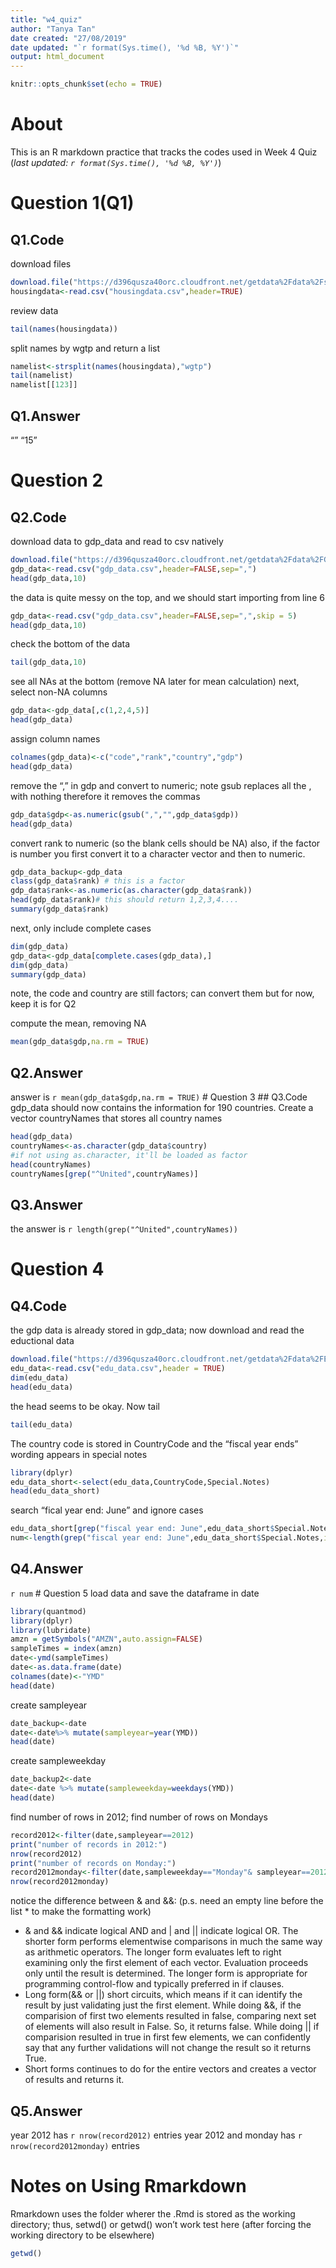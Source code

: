 ```yaml
---
title: "w4_quiz"
author: "Tanya Tan"
date created: "27/08/2019"
date updated: "`r format(Sys.time(), '%d %B, %Y')`"
output: html_document
---
```


```r
knitr::opts_chunk$set(echo = TRUE)
```

# About
This is an R markdown practice that tracks the codes used in Week 4 Quiz
(*last updated: `r format(Sys.time(), '%d %B, %Y')`*)

# Question 1(Q1)
## Q1.Code
download files
```r
download.file("https://d396qusza40orc.cloudfront.net/getdata%2Fdata%2Fss06hid.csv",destfile="housingdata.csv")
housingdata<-read.csv("housingdata.csv",header=TRUE)
```
review data
```r
tail(names(housingdata))
```
split names by wgtp and return a list
```r
namelist<-strsplit(names(housingdata),"wgtp")
tail(namelist)
namelist[[123]]
```

## Q1.Answer
"" "15"

# Question 2
## Q2.Code
download data to gdp_data and read to csv natively
```r
download.file("https://d396qusza40orc.cloudfront.net/getdata%2Fdata%2FGDP.csv",destfile="gdp_data.csv")
gdp_data<-read.csv("gdp_data.csv",header=FALSE,sep=",")
head(gdp_data,10)
```
the data is quite messy on the top, and we should start importing from line 6
```r
gdp_data<-read.csv("gdp_data.csv",header=FALSE,sep=",",skip = 5)
head(gdp_data,10)
```
check the bottom of the data
```r
tail(gdp_data,10)
```
see all NAs at the bottom (remove NA later for mean calculation)
next, select non-NA columns
```r
gdp_data<-gdp_data[,c(1,2,4,5)]
head(gdp_data)
```
assign column names
```r
colnames(gdp_data)<-c("code","rank","country","gdp")
head(gdp_data)
```
remove the "," in gdp and convert to numeric; note gsub replaces all the , with nothing therefore
it removes the commas
```r
gdp_data$gdp<-as.numeric(gsub(",","",gdp_data$gdp))
head(gdp_data)
```

convert rank to numeric (so the blank cells should be NA)
also, if the factor is number you first convert it to a character vector and then to numeric.
```r
gdp_data_backup<-gdp_data
class(gdp_data$rank) # this is a factor
gdp_data$rank<-as.numeric(as.character(gdp_data$rank))
head(gdp_data$rank)# this should return 1,2,3,4....
summary(gdp_data$rank)
```


next, only include complete cases
```r
dim(gdp_data)
gdp_data<-gdp_data[complete.cases(gdp_data),]
dim(gdp_data)
summary(gdp_data)
```
note, the code and country are still factors; can convert them but for now, keep it is for Q2

compute the mean, removing NA
```r
mean(gdp_data$gdp,na.rm = TRUE)
```
## Q2.Answer
answer is `r mean(gdp_data$gdp,na.rm = TRUE)`
# Question 3
## Q3.Code
gdp_data should now contains the information for 190 countries. Create a vector countryNames that stores all country names
```r
head(gdp_data)
countryNames<-as.character(gdp_data$country) 
#if not using as.character, it'll be loaded as factor
head(countryNames)
countryNames[grep("^United",countryNames)]
```

## Q3.Answer
the answer is `r length(grep("^United",countryNames)) `

# Question 4
## Q4.Code
the gdp data is already stored in gdp_data;
now download and read the eductional data
```r

download.file("https://d396qusza40orc.cloudfront.net/getdata%2Fdata%2FEDSTATS_Country.csv",destfile = "edu_data.csv")
edu_data<-read.csv("edu_data.csv",header = TRUE)
dim(edu_data)
head(edu_data)
```
the head seems to be okay. Now tail
```r
tail(edu_data)
```
The country code is stored in CountryCode and the "fiscal year ends" wording appears in special notes
```r
library(dplyr)
edu_data_short<-select(edu_data,CountryCode,Special.Notes)
head(edu_data_short)
```
search "fical year end: June" and ignore cases
```r
edu_data_short[grep("fiscal year end: June",edu_data_short$Special.Notes,ignore.case = TRUE),]
num<-length(grep("fiscal year end: June",edu_data_short$Special.Notes,ignore.case = TRUE))
```
## Q4.Answer
`r num`
# Question 5
load data and save the dataframe in date
```r
library(quantmod)
library(dplyr)
library(lubridate)
amzn = getSymbols("AMZN",auto.assign=FALSE)
sampleTimes = index(amzn)
date<-ymd(sampleTimes)
date<-as.data.frame(date)
colnames(date)<-"YMD"
head(date)
```
create sampleyear
```r
date_backup<-date
date<-date%>% mutate(sampleyear=year(YMD))
head(date)
```
create sampleweekday
```r
date_backup2<-date
date<-date %>% mutate(sampleweekday=weekdays(YMD))
head(date)
```
find number of rows in 2012; find number of rows on Mondays
```r
record2012<-filter(date,sampleyear==2012)
print("number of records in 2012:")
nrow(record2012)
print("number of records on Monday:")
record2012monday<-filter(date,sampleweekday=="Monday"& sampleyear==2012)# note using & not && here
nrow(record2012monday)
```

notice the difference between & and &&: (p.s. need an empty line before the list * to make the formatting work)

* & and && indicate logical AND and | and || indicate logical OR. The shorter form performs elementwise comparisons in much the same way as arithmetic operators. The longer form evaluates left to right examining only the first element of each vector. Evaluation proceeds only until the result is determined. The longer form is appropriate for programming control-flow and typically preferred in if clauses.
* Long form(&& or ||) short circuits, which means if it can identify the result by just validating just the first element. While doing &&, if the comparision of first two elements resulted in false, comparing next set of elements will also result in False. So, it returns false. While doing || if comparision resulted in true in first few elements, we can confidently say that any further validations will not change the result so it returns True.
* Short forms continues to do for the entire vectors and creates a vector of results and returns it.

## Q5.Answer
year 2012 has `r nrow(record2012)` entries 
year 2012 and monday has `r nrow(record2012monday)` entries

# Notes on Using Rmarkdown
Rmarkdown uses the folder wherer the .Rmd is stored as the working directory; thus, setwd() or getwd()
won't work test here (after forcing the working directory to be elsewhere)
```r
getwd()
```